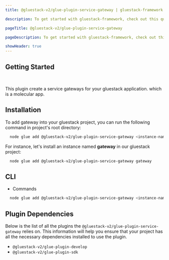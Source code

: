 ```yaml
---
title: @gluestack-v2/glue-plugin-service-gateway | gluestack-framework

description: To get started with gluestack-framework, check out this quick installation guide. It provides simple steps to help you install and use the library in your projects.

pageTitle: @gluestack-v2/glue-plugin-service-gateway

pageDescription: To get started with gluestack-framework, check out this quick installation guide. It provides simple steps to help you install and use the library in your projects.

showHeader: true
---
```



<Meta title="Plugins/Feature Plugins/glue-plugin-service-gateway" />

## Getting Started

<br />

This plugin create a service gateways for your gluestack application. which is a molecular app.

## Installation

To add gateway into your gluestack project, you can run the following command in project's root directory:

```bash
  node glue add @gluestack-v2/glue-plugin-service-gateway <instance-name>
```

For instance, let's install an instance named **gateway** in our gluestack project:

```bash
  node glue add @gluestack-v2/glue-plugin-service-gateway gateway
```

## CLI

- Commands

```bash
  node glue add @gluestack-v2/glue-plugin-service-gateway <instance-name>
```

## Plugin Dependencies

Below is the list of all the plugins the `@gluestack-v2/glue-plugin-service-gateway` relies on. This information will help you ensure that your project has all the necessary dependencies installed to use the plugin.

- `@gluestack-v2/glue-plugin-develop`
- `@gluestack-v2/glue-plugin-sdk`
